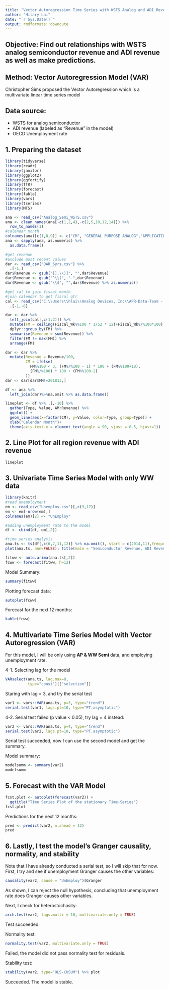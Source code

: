 ---
title: "Vector Autoregression Time Series with WSTS Analog and ADI Revenue"
author: "Hilary Lai"
date: "`r Sys.Date()`"
output: rmdformats::downcute
---

## Objective: Find out relationships with WSTS analog semiconductor revenue and ADI revenue as well as make predictions.

## Method: Vector Autoregression Model (VAR)
Christopher Sims proposed the Vector Autoregression which is a multivariate linear time series model

## Data source:

* WSTS for analog semiconductor
* ADI revenue (labeled as "Revenue" in the model)
* OECD Unemployment rate

## 1. Preparing the dataset

```{r setup, include=T, echo=T, message=F, warning=F}
library(tidyverse)
library(readr)
library(janitor)
library(ggplot2)
library(ggfortify)
library(TTR)
library(forecast)
library(fable)
library(vars)
library(tseries)
library(MTS)

ana <- read_csv("Analog_Semi_WSTS.csv")
ana <- clean_names(ana[-c(1,2,4),-c(2,5,10,12,14)]) %>%
  row_to_names(1)
#calendar month
colnames(ana)[c(1,8,9)] <- c("CM", "GENERAL PURPOSE ANALOG","APPLICATION SPECIFIC ANALOG")
ana <- sapply(ana, as.numeric) %>%
  as.data.frame()

#get revenue
#exclude most recent values
dar <- read_csv("DAR_6yrs.csv") %>%
  .[-1,]
dar$Revenue <- gsub("[],\\)]", "",dar$Revenue)
dar$Revenue <- gsub("^\\(", "-",dar$Revenue)
dar$Revenue <- gsub("\\$", "",dar$Revenue) %>% as.numeric()

#get cal to join fiscal month
#join calendar to get fiscal qtr
cal <- read_csv("C:\\Users\\hlai\\Analog Devices, Inc\\APR-Data-Team - Power BI Development\\Project\\master_data\\Calendar_Week.csv") %>%
  .[-1,-6]

dar <- dar %>%
  left_join(cal[,c(1:2)]) %>%
  mutate(FM = ceiling(Fiscal_Wk%%100 * 1/52 * 12)+Fiscal_Wk%/%100*100) %>%
  dplyr::group_by(FM) %>%
  summarise(Revenue = sum(Revenue)) %>%
  filter(FM != max(FM)) %>%
  arrange(FM)

dar <- dar %>%
  mutate(Revenue = Revenue/100,
         CM = ifelse(
           FM%%100 < 3, (FM%/%100 - 1) * 100 + (FM%%100+10),
           (FM%/%100) * 100 + (FM%%100-2)
         ))
dar <- dar[dar$FM!=201813,]

df <- ana %>%
  left_join(dar)%>%na.omit %>% as.data.frame()

lineplot <- df %>% .[,-10] %>%
  gather(Type, Value, AM:Revenue) %>%
  ggplot() +
  geom_line(aes(x=factor(CM), y=Value, color=Type, group=Type)) +
  xlab("Calendar Month")+ 
  theme(axis.text.x = element_text(angle = 90, vjust = 0.5, hjust=1))
```

## 2. Line Plot for all region revenue with ADI revenue

```{r, include=T, echo=T, message=F, warning=F}
lineplot
```

## 3. Univariate Time Series Model with only WW data

```{r, include=T, echo=T, message=F, warning=F}
library(knitr)
#read unemployment
em <- read_csv("Unemploy.csv")[,c(9,17)]
em <- em[-nrow(em),]
colnames(em)[2] <- "UnEmploy"

#adding unemployment rate to the model
df <- cbind(df, em[,2])

#time series analysis
ana.ts <- ts(df[,c(6,7,11,12)] %>% na.omit(), start = c(2014,11),frequency = 12)
plot(ana.ts, ann=FALSE); title(main = "Semiconductor Revenue, ADI Revenue, and Unemployment Rate Time Series")

fitww <- auto.arima(ana.ts[,2])
fcww <- forecast(fitww, h=12)
```

Model Summary: 

```{r, include=T, echo=T, message=F, warning=F}
summary(fitww)
```

Plotting forecast data:

```{r, include=T, echo=T, message=F, warning=F}
autoplot(fcww)
```

Forecast for the next 12 months:

```{r, include=T, echo=T, message=F, warning=F}
kable(fcww)
```

## 4. Multivariate Time Series Model with Vector Autoregression (VAR)

For this model, I will be only using **AP & WW Semi** data, and employing unemployment rate.

4-1. Selecting lag for the model

```{r, include=T, echo=T, message=F, warning=F }
VARselect(ana.ts, lag.max=8,
          type="const")[["selection"]]
```

Staring with lag = 3, and try the serial test

```{r, include=T, echo=T, message=F, warning=F}
var1 <- vars::VAR(ana.ts, p=3, type="trend")
serial.test(var1, lags.pt=10, type="PT.asymptotic")
```

4-2. Serial test failed (p value < 0.05), try lag = 4 instead:

```{r, include=T, echo=T, message=F, warning=F}
var2 <- vars::VAR(ana.ts, p=4, type="trend")
serial.test(var2, lags.pt=10, type="PT.asymptotic")
```

Serial test succeeded, now I can use the second model and get the summary.

Model summary:

```{r, include=T, echo=T, message=F, warning=F}
modelsumm <- summary(var2)
modelsumm
```

## 5. Forecast with the VAR Model

```{r, include=T, echo=T, message=F, warning=F }
fcst.plot <- autoplot(forecast(var2)) +
  ggtitle("Time Series Plot of the stationary Time-Series")
fcst.plot
```

Predictions for the next 12 months:

```{r, include=T, echo=T, message=F, warning=F}
pred <- predict(var2, n.ahead = 12)
pred
```
## 6. Lastly, I test the model's Granger causality, normality, and stability

Note that I have already conducted a serial test, so I will skip that for now. First, I try and see if unemployment Granger causes the other variables:

```{r, include=T, echo=T, message=F, warning=F }
causality(var2, cause = "UnEmploy")$Granger
```

As shown, I can reject the null hypothesis, concluding that unemployment rate does Granger causes other variables.

Next, I check for heterostochasity:

```{r, include=T, echo=T, message=F, warning=F }
arch.test(var2, lags.multi = 10, multivariate.only = TRUE)
```

Test succeeded.

Normality test:

```{r, include=T, echo=T, message=F, warning=F}
normality.test(var2, multivariate.only = TRUE)
```

Failed, the model did not pass normality test for residuals.

Stability test:

```{r, include=T, echo=T, message=F, warning=F, fig.height = 12}
stability(var2, type="OLS-CUSUM") %>% plot
```

Succeeded. The model is stable.